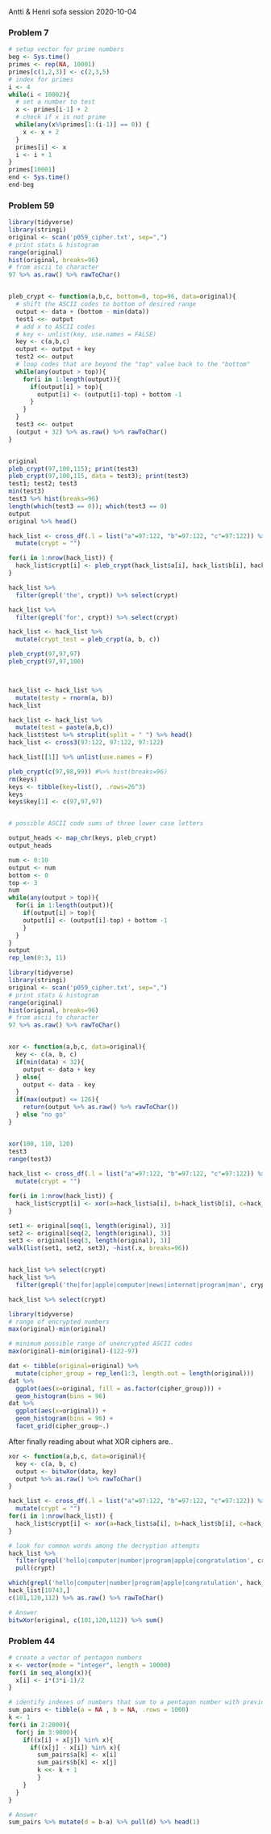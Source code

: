 Antti & Henri sofa session 2020-10-04

### Problem  7
```r
# setup vector for prime numbers
beg <- Sys.time()
primes <- rep(NA, 10001)
primes[c(1,2,3)] <- c(2,3,5)
# index for primes
i <- 4
while(i < 10002){
  # set a number to test
  x <- primes[i-1] + 2
  # check if x is not prime
  while(any(x%%primes[1:(i-1)] == 0)) {
    x <- x + 2
  }
  primes[i] <- x
  i <- i + 1
}
primes[10001]
end <- Sys.time()
end-beg
```

### Problem 59
```r
library(tidyverse)
library(stringi)
original <- scan('p059_cipher.txt', sep=",")
# print stats & histogram
range(original)
hist(original, breaks=96)
# from ascii to character
97 %>% as.raw() %>% rawToChar()


pleb_crypt <- function(a,b,c, bottom=0, top=96, data=original){
  # shift the ASCII codes to bottom of desired range
  output <- data + (bottom - min(data))
  test1 <<- output
  # add x to ASCII codes
  # key <- unlist(key, use.names = FALSE)
  key <- c(a,b,c)
  output <- output + key
  test2 <<- output
  # loop codes that are beyond the "top" value back to the "bottom"
  while(any(output > top)){
    for(i in 1:length(output)){
      if(output[i] > top){
        output[i] <- (output[i]-top) + bottom -1
      }
    }
  }
  test3 <<- output
  (output + 32) %>% as.raw() %>% rawToChar()
}


original
pleb_crypt(97,100,115); print(test3)
pleb_crypt(97,100,115, data = test3); print(test3)
test1; test2; test3
min(test3)
test3 %>% hist(breaks=96)
length(which(test3 == 0)); which(test3 == 0)
output
original %>% head()

hack_list <- cross_df(.l = list("a"=97:122, "b"=97:122, "c"=97:122)) %>% 
  mutate(crypt = "")

for(i in 1:nrow(hack_list)) {
  hack_list$crypt[i] <- pleb_crypt(hack_list$a[i], hack_list$b[i], hack_list$c[i])
}

hack_list %>% 
  filter(grepl('the', crypt)) %>% select(crypt)

hack_list %>% 
  filter(grepl('for', crypt)) %>% select(crypt)

hack_list <- hack_list %>% 
  mutate(crypt_test = pleb_crypt(a, b, c))

pleb_crypt(97,97,97)
pleb_crypt(97,97,100)



hack_list <- hack_list %>% 
  mutate(testy = rnorm(a, b))
hack_list

hack_list <- hack_list %>% 
  mutate(test = paste(a,b,c))
hack_list$test %>% strsplit(split = " ") %>% head()
hack_list <- cross3(97:122, 97:122, 97:122)

hack_list[[1]] %>% unlist(use.names = F)

pleb_crypt(c(97,98,99)) #%>% hist(breaks=96)
rm(keys)
keys <- tibble(key=list(), .rows=26^3)
keys
keys$key[1] <- c(97,97,97)


# possible ASCII code sums of three lower case letters

output_heads <- map_chr(keys, pleb_crypt)
output_heads
```

```r
num <- 0:10
output <- num
bottom <- 0
top <- 3
num 
while(any(output > top)){
  for(i in 1:length(output)){
    if(output[i] > top){
    output[i] <- (output[i]-top) + bottom -1
    }
  }
}
output
rep_len(0:3, 11)
```

```r
library(tidyverse)
library(stringi)
original <- scan('p059_cipher.txt', sep=",")
# print stats & histogram
range(original)
hist(original, breaks=96)
# from ascii to character
97 %>% as.raw() %>% rawToChar()


xor <- function(a,b,c, data=original){
  key <- c(a, b, c)
  if(min(data) < 32){
    output <- data + key
  } else{
    output <- data - key
  }
  if(max(output) <= 126){
    return(output %>% as.raw() %>% rawToChar())
  } else "no go"
}


xor(100, 110, 120)
test3
range(test3)
  
hack_list <- cross_df(.l = list("a"=97:122, "b"=97:122, "c"=97:122)) %>% 
  mutate(crypt = "")

for(i in 1:nrow(hack_list)) {
  hack_list$crypt[i] <- xor(a=hack_list$a[i], b=hack_list$b[i], c=hack_list$c[i])
}

set1 <- original[seq(1, length(original), 3)]
set2 <- original[seq(2, length(original), 3)]
set3 <- original[seq(3, length(original), 3)]
walk(list(set1, set2, set3), ~hist(.x, breaks=96))


hack_list %>% select(crypt)
hack_list %>% 
  filter(grepl('the|for|apple|computer|news|internet|program|man', crypt)) %>% select(crypt)

hack_list %>% select(crypt)

```

```r
library(tidyverse)
# range of encrypted numbers
max(original)-min(original)

# minimum possible range of unencrypted ASCII codes
max(original)-min(original)-(122-97)

dat <- tibble(original=original) %>% 
  mutate(cipher_group = rep_len(1:3, length.out = length(original)))
dat %>% 
  ggplot(aes(x=original, fill = as.factor(cipher_group))) +
  geom_histogram(bins = 96)
dat %>% 
  ggplot(aes(x=original)) +
  geom_histogram(bins = 96) +
  facet_grid(cipher_group~.)
```

After finally reading about what XOR ciphers are..
```r
xor <- function(a,b,c, data=original){
  key <- c(a, b, c)
  output <- bitwXor(data, key)
  output %>% as.raw() %>% rawToChar()
}

hack_list <- cross_df(.l = list("a"=97:122, "b"=97:122, "c"=97:122)) %>% 
  mutate(crypt = "")
for(i in 1:nrow(hack_list)) {
  hack_list$crypt[i] <- xor(a=hack_list$a[i], b=hack_list$b[i], c=hack_list$c[i])
}

# look for common words among the decryption attempts
hack_list %>% 
  filter(grepl('hello|computer|number|program|apple|congratulation', crypt)) %>% 
  pull(crypt)

which(grepl('hello|computer|number|program|apple|congratulation', hack_list$crypt))
hack_list[10743,]
c(101,120,112) %>% as.raw() %>% rawToChar()

# Answer
bitwXor(original, c(101,120,112)) %>% sum()
```

### Problem 44
```r
# create a vector of pentagon numbers
x <- vector(mode = "integer", length = 10000)
for(i in seq_along(x)){
  x[i] <- i*(3*i-1)/2
}

# identify indexes of numbers that sum to a pentagon number with previous number
sum_pairs <- tibble(a = NA , b = NA, .rows = 1000)
k <- 1
for(i in 2:2000){
  for(j in 3:9000){
    if((x[i] + x[j]) %in% x){
      if((x[j] - x[i]) %in% x){
        sum_pairs$a[k] <- x[i]
        sum_pairs$b[k] <- x[j]
        k <<- k + 1
        }
    }
  }
}

# Answer
sum_pairs %>% mutate(d = b-a) %>% pull(d) %>% head(1)
```


